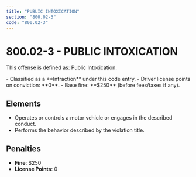 ```yaml
---
title: "PUBLIC INTOXICATION"
section: "800.02-3"
code: "800.02-3"
---
```





# 800.02-3 - PUBLIC INTOXICATION

This offense is defined as: Public Intoxication.

<Aside type="tip" title="Charge Type: Infraction">
- Classified as a **Infraction** under this code entry.
- Driver license points on conviction: **0**.
- Base fine: **$250** (before fees/taxes if any).
</Aside>

## Elements
- Operates or controls a motor vehicle or engages in the described conduct.
- Performs the behavior described by the violation title.

## Penalties
- **Fine**: $250
- **License Points**: 0
